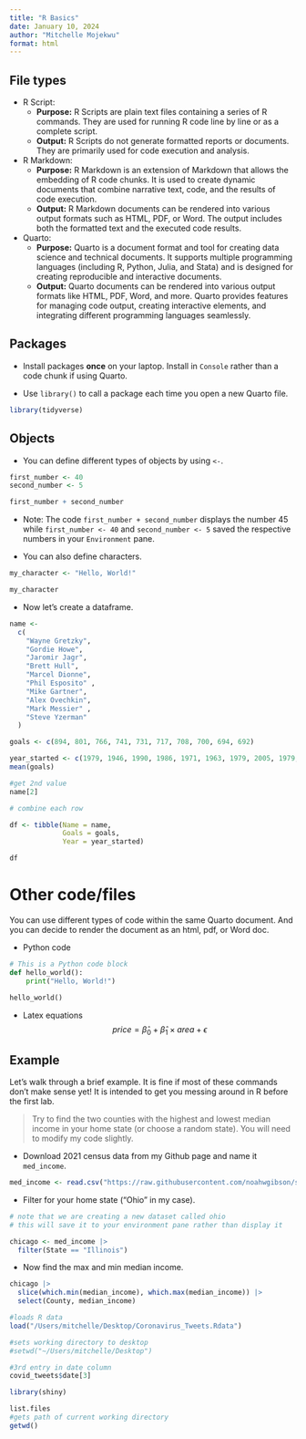 ```yaml
---
title: "R Basics"
date: January 10, 2024
author: "Mitchelle Mojekwu"
format: html
---
```


## File types 

- R Script:
  - **Purpose:** R Scripts are plain text files containing a series of R            commands. They are used for running R code line by line or as a complete script.
  - **Output:** R Scripts do not generate formatted reports or documents. They are primarily used for code execution and analysis.
    
    
- R Markdown:
  - **Purpose:** R Markdown is an extension of Markdown that allows the             embedding of R code chunks. It is used to create dynamic documents that combine narrative text, code, and the results of code execution.
  - **Output:** R Markdown documents can be rendered into various output            formats such as HTML, PDF, or Word. The output includes both the formatted text and the executed code results.


- Quarto:
  - **Purpose:** Quarto is a document format and tool for creating data             science and technical documents. It supports multiple programming languages (including R, Python, Julia, and Stata) and is designed for creating reproducible and interactive documents.
  - **Output:** Quarto documents can be rendered into various output formats         like HTML, PDF, Word, and more. Quarto provides features for managing code output, creating interactive elements, and integrating different programming languages seamlessly.


## Packages 

- Install packages **once** on your laptop. Install in `Console` rather than a code chunk if using Quarto. 


- Use `library()` to call a package each time you open a new Quarto file. 
```r
library(tidyverse)
```
 
 
## Objects 


- You can define different types of objects by using `<-`. 
```r
first_number <- 40
second_number <- 5

first_number + second_number
```

- Note: The code `first_number + second_number` displays the number 45 while `first_number <- 40` and `second_number <- 5` saved the respective numbers in your `Environment` pane. 


- You can also define characters.
```r
my_character <- "Hello, World!"

my_character
```


- Now let's create a dataframe.
```r
name <-
  c(
    "Wayne Gretzky",
    "Gordie Howe",
    "Jaromir Jagr",
    "Brett Hull",
    "Marcel Dionne",
    "Phil Esposito" ,
    "Mike Gartner",
    "Alex Ovechkin",
    "Mark Messier" ,
    "Steve Yzerman"
  )

goals <- c(894, 801, 766, 741, 731, 717, 708, 700, 694, 692)

year_started <- c(1979, 1946, 1990, 1986, 1971, 1963, 1979, 2005, 1979, 1983)
mean(goals)

#get 2nd value
name[2]
```

```r
# combine each row 

df <- tibble(Name = name,
             Goals = goals,
             Year = year_started)

df
```


# Other code/files

You can use different types of code within the same Quarto document. And you can decide to render the document as an html, pdf, or Word doc. 

- Python code 
```python
# This is a Python code block
def hello_world():
    print("Hello, World!")

hello_world()
```

- Latex equations 
$$
price = \hat{\beta}_0 + \hat{\beta}_1 \times area + \epsilon
$$

## Example 

Let's walk through a brief example. It is fine if most of these commands don't make sense yet! It is intended to get you messing around in R before the first lab. 

> Try to find the two counties with the highest and lowest median income in your home state (or choose a random state). You will need to modify my code slightly. 

- Download 2021 census data from my Github page and name it `med_income`.
```r
med_income <- read.csv("https://raw.githubusercontent.com/noahwgibson/soc223/main/median_income.csv")
```


- Filter for your home state ("Ohio" in my case).
```r
# note that we are creating a new dataset called ohio
# this will save it to your environment pane rather than display it 

chicago <- med_income |> 
  filter(State == "Illinois")
```


- Now find the max and min median income. 
```r
chicago |> 
  slice(which.min(median_income), which.max(median_income)) |> 
  select(County, median_income)
```

```r
#loads R data
load("/Users/mitchelle/Desktop/Coronavirus_Tweets.Rdata")

#sets working directory to desktop
#setwd("~/Users/mitchelle/Desktop")

#3rd entry in date column
covid_tweets$date[3]
```
```r
library(shiny)

list.files
#gets path of current working directory
getwd()
```

